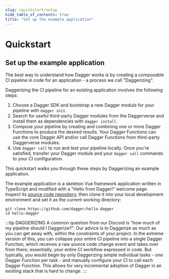 ```yaml
---
slug: /quickstart/setup
hide_table_of_contents: true
title: "Set up the example application"
---
```


# Quickstart

## Set up the example application

The best way to understand how Dagger works is by creating a composable CI pipeline in code for an application - a process we call "Daggerizing".

Daggerizing the CI pipeline for an existing application involves the following steps:

1. Choose a Dagger SDK and bootstrap a new Dagger module for your pipeline with `dagger init`.
2. Search for useful third-party Dagger modules from the Daggerverse and install them as dependencies with `dagger install`.
3. Compose your pipeline by creating and combining one or more Dagger Functions to produce the desired results. Your Dagger Functions can use the core Dagger API and/or call Dagger Functions from third-party Daggerverse modules.
4. Use `dagger call` to run and test your pipeline locally. Once you're satisfied, transfer your Dagger module and your `dagger call` commands to your CI configuration.

This quickstart walks you through these steps by Daggerizing an example application.

The example application is a skeleton Vue framework application written in TypeScript and modified with a "Hello from Dagger!" welcome page. Inspect its [source code repository](https://github.com/dagger/hello-dagger), then clone it into your local development environment and set it as the current working directory:

```shell
git clone https://github.com/dagger/hello-dagger
cd hello-dagger
```

:::tip DAGGERIZING
A common question from our Discord is "how much of my pipeline should I Daggerize?". Our advice is to Daggerize as much as you can get away with, within the constraints of your project. In the extreme version of this, you can collapse your entire CI pipeline into a single Dagger Function, which receives a raw source code change event and takes over from there; essentially, your entire CI workflow expressed in code. But typically, you would begin by only Daggerizing simple individual tasks - one Dagger Function per task - and manually configure your CI to call each Dagger Function. This allows for very incremental adoption of Dagger in an existing stack that is hard to change.
:::

